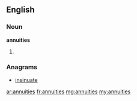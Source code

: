 ==English==

===Noun===
'''annuities'''

# {{plural of|[[annuity]]}}

===Anagrams===
* [[insinuate#English|insinuate]]

[[ar:annuities]]
[[fr:annuities]]
[[mg:annuities]]
[[my:annuities]]